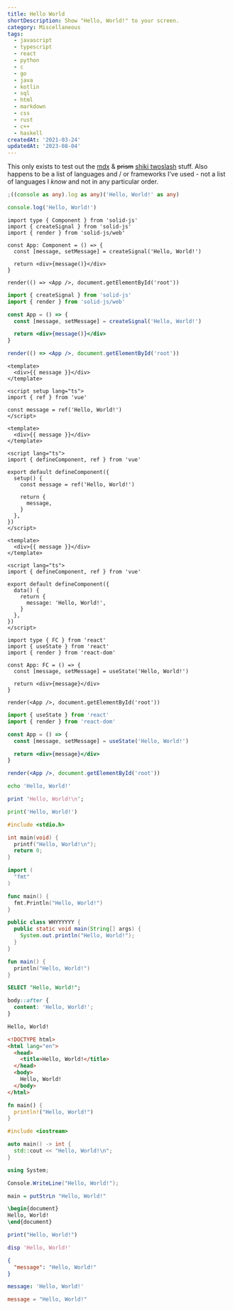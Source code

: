 ```yaml
---
title: Hello World
shortDescription: Show "Hello, World!" to your screen.
category: Miscellaneous
tags:
  - javascript
  - typescript
  - react
  - python
  - c
  - go
  - java
  - kotlin
  - sql
  - html
  - markdown
  - css
  - rust
  - c++
  - haskell
createdAt: '2021-03-24'
updatedAt: '2023-08-04'
---
```


This only exists to test out the [mdx](https://mdxjs.com/) & ~~prism~~
[shiki twoslash](https://shikijs.github.io/twoslash/) stuff. Also happens to be
a list of languages and / or frameworks I've used - not a list of languages I
_know_ and not in any particular order.

```typescript nojs
;((console as any).log as any)('Hello, World!' as any)
```

```javascript
console.log('Hello, World!')
```

```tsx title="SolidJS (TypeScript)" nojs
import type { Component } from 'solid-js'
import { createSignal } from 'solid-js'
import { render } from 'solid-js/web'

const App: Component = () => {
  const [message, setMessage] = createSignal('Hello, World!')

  return <div>{message()}</div>
}

render(() => <App />, document.getElementById('root'))
```

```jsx title="SolidJS (JavaScript)"
import { createSignal } from 'solid-js'
import { render } from 'solid-js/web'

const App = () => {
  const [message, setMessage] = createSignal('Hello, World!')

  return <div>{message()}</div>
}

render(() => <App />, document.getElementById('root'))
```

```vue title="Vue 3 (script setup)"
<template>
  <div>{{ message }}</div>
</template>

<script setup lang="ts">
import { ref } from 'vue'

const message = ref('Hello, World!')
</script>
```

```vue title="Vue 2.7/3 (Composition API)"
<template>
  <div>{{ message }}</div>
</template>

<script lang="ts">
import { defineComponent, ref } from 'vue'

export default defineComponent({
  setup() {
    const message = ref('Hello, World!')

    return {
      message,
    }
  },
})
</script>
```

```vue title="Vue 2/3 (Options API)"
<template>
  <div>{{ message }}</div>
</template>

<script lang="ts">
import { defineComponent, ref } from 'vue'

export default defineComponent({
  data() {
    return {
      message: 'Hello, World!',
    }
  },
})
</script>
```

```tsx title="React (TypeScript)" nojs
import type { FC } from 'react'
import { useState } from 'react'
import { render } from 'react-dom'

const App: FC = () => {
  const [message, setMessage] = useState('Hello, World!')

  return <div>{message}</div>
}

render(<App />, document.getElementById('root'))
```

```jsx title="React (JavaScript)"
import { useState } from 'react'
import { render } from 'react-dom'

const App = () => {
  const [message, setMessage] = useState('Hello, World!')

  return <div>{message}</div>
}

render(<App />, document.getElementById('root'))
```

```bash
echo 'Hello, World!'
```

```perl
print 'Hello, World!\n';
```

```python
print('Hello, World!')
```

```c
#include <stdio.h>

int main(void) {
  printf("Hello, World!\n");
  return 0;
}
```

```go
import (
  "fmt"
)

func main() {
  fmt.Println("Hello, World!")
}
```

```java
public class WHYYYYYY {
  public static void main(String[] args) {
    System.out.println("Hello, World!");
  }
}
```

```kotlin
fun main() {
  println("Hello, World!")
}
```

```sql
SELECT "Hello, World!";
```

```css
body::after {
  content: 'Hello, World!';
}
```

```markdown
Hello, World!
```

```html
<!DOCTYPE html>
<html lang="en">
  <head>
    <title>Hello, World!</title>
  </head>
  <body>
    Hello, World!
  </body>
</html>
```

```rust
fn main() {
  println!("Hello, World!")
}
```

```cpp
#include <iostream>

auto main() -> int {
  std::cout << "Hello, World!\n";
}
```

```csharp
using System;

Console.WriteLine("Hello, World!");
```

```haskell
main = putStrLn "Hello, World!"
```

```latex
\begin{document}
Hello, World!
\end{document}
```

```r
print("Hello, World!")
```

```matlab
disp 'Hello, World!'
```

```json
{
  "message": "Hello, World!"
}
```

```yaml
message: 'Hello, World!'
```

```toml
message = "Hello, World!"
```
